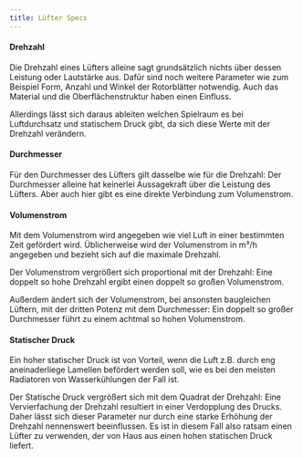 ```yaml
---
title: Lüfter Specs
---
```




#### Drehzahl

Die Drehzahl eines Lüfters alleine sagt grundsätzlich nichts über dessen Leistung oder Lautstärke aus. Dafür sind noch weitere Parameter wie zum Beispiel Form, Anzahl und Winkel der Rotorblätter notwendig. Auch das Material und die Oberflächenstruktur haben einen Einfluss.

Allerdings lässt sich daraus ableiten welchen Spielraum es bei Luftdurchsatz und statischem Druck gibt, da sich diese Werte mit der Drehzahl verändern.



#### Durchmesser

Für den Durchmesser des Lüfters gilt dasselbe wie für die Drehzahl: Der Durchmesser alleine hat keinerlei Aussagekraft über die Leistung des Lüfters. Aber auch hier gibt es eine direkte Verbindung zum Volumenstrom.



#### Volumenstrom

Mit dem Volumenstrom wird angegeben wie viel Luft in einer bestimmten Zeit gefördert wird. Üblicherweise wird der Volumenstrom in m³/h angegeben und bezieht sich auf die maximale Drehzahl.

Der Volumenstrom vergrößert sich proportional mit der Drehzahl: Eine doppelt so hohe Drehzahl ergibt einen doppelt so großen Volumenstrom.

Außerdem ändert sich der Volumenstrom, bei ansonsten baugleichen Lüftern, mit der dritten Potenz mit dem Durchmesser: Ein doppelt so großer Durchmesser führt zu einem achtmal so hohen Volumenstrom.



#### Statischer Druck

Ein hoher statischer Druck ist von Vorteil, wenn die Luft z.B. durch eng aneinaderliege Lamellen befördert werden soll, wie es bei den meisten Radiatoren von Wasserkühlungen der Fall ist.

Der Statische Druck vergrößert sich mit dem Quadrat der Drehzahl: Eine Vervierfachung der Drehzahl resultiert in einer Verdopplung des Drucks. Daher lässt sich dieser Parameter nur durch eine starke Erhöhung der Drehzahl nennenswert beeinflussen. Es ist in diesem Fall also ratsam einen Lüfter zu verwenden, der von Haus aus einen hohen statischen Druck liefert.